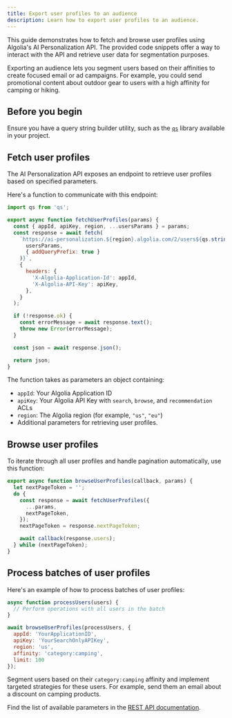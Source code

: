 ```yaml
---
title: Export user profiles to an audience
description: Learn how to export user profiles to an audience.
---
```



<Beta />

This guide demonstrates how to fetch and browse user profiles using Algolia's AI Personalization API.
The provided code snippets offer a way to interact with the API and retrieve user data for segmentation purposes.

Exporting an audience lets you segment users based on their affinities to create focused email or ad campaigns.
For example, you could send promotional content about outdoor gear to users with a high affinity for camping or hiking.

## Before you begin

Ensure you have a query string builder utility, such as the [`qs`](https://github.com/ljharb/qs) library available in your project.

## Fetch user profiles

The AI Personalization API exposes an endpoint to retrieve user profiles based on specified parameters.

Here's a function to communicate with this endpoint:

```javascript JavaScript
import qs from 'qs';

export async function fetchUserProfiles(params) {
  const { appId, apiKey, region, ...usersParams } = params;
  const response = await fetch(
    `https://ai-personalization.${region}.algolia.com/2/users${qs.stringify(
      usersParams,
      { addQueryPrefix: true }
    )}`,
    {
      headers: {
        'X-Algolia-Application-Id': appId,
        'X-Algolia-API-Key': apiKey,
      },
    }
  );

  if (!response.ok) {
    const errorMessage = await response.text();
    throw new Error(errorMessage);
  }

  const json = await response.json();

  return json;
}
```

The function takes as parameters an object containing:

- `appId`: Your Algolia Application ID
- `apiKey`: Your Algolia API Key with `search`, `browse`, and `recommendation` ACLs
- `region`: The Algolia region (for example, `"us"`, `"eu"`)
- Additional parameters for retrieving user profiles.

## Browse user profiles

To iterate through all user profiles and handle pagination automatically, use this function:
 
```javascript JavaScript
export async function browseUserProfiles(callback, params) {
  let nextPageToken = '';
  do {
    const response = await fetchUserProfiles({
      ...params,
      nextPageToken,
    });
    nextPageToken = response.nextPageToken;

    await callback(response.users);
  } while (nextPageToken);
}
```

## Process batches of user profiles

Here's an example of how to process batches of user profiles:

```javascript JavaScript
async function processUsers(users) {
  // Perform operations with all users in the batch
}

await browseUserProfiles(processUsers, {
  appId: 'YourApplicationID',
  apiKey: 'YourSearchOnlyAPIKey',
  region: 'us',
  affinity: 'category:camping',
  limit: 100
});
```

Segment users based on their `category:camping` affinity and implement targeted strategies for these users.
For example, send them an email about a discount on camping products.

Find the list of available parameters in the [REST API documentation](https://www.algolia.com/doc/rest-api/ai-personalization/#tag/users/operation/getUser).